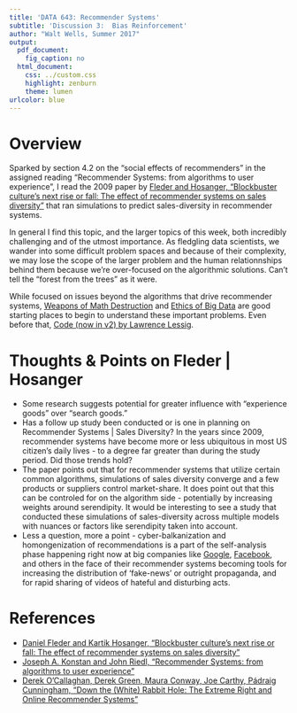 ```yaml
---
title: 'DATA 643: Recommender Systems'
subtitle: 'Discussion 3:  Bias Reinforcement'
author: "Walt Wells, Summer 2017"
output:
  pdf_document: 
    fig_caption: no
  html_document:
    css: ../custom.css
    highlight: zenburn
    theme: lumen
urlcolor: blue
---
```


# Overview

Sparked by section 4.2 on the "social effects of recommenders" in the assigned reading "Recommender Systems: from algorithms to user experience", I read the 2009 paper by [Fleder and Hosanger, "Blockbuster culture’s next rise or fall:  The effect of recommender systems on sales diversity" ](http://digital.mit.edu/wise2006/papers/5A-1_Recommendations%20WISE%20Sep%2008.pdf) that ran simulations to predict sales-diversity in recommender systems.  

In general I find this topic, and the larger topics of this week, both incredibly challenging and of the utmost importance.   As fledgling data scientists, we wander into some difficult problem spaces and because of their complexity, we may lose the scope of the larger problem and the human relationnships behind them because we're over-focused on the algorithmic solutions.   Can't tell the "forest from the trees" as it were.

While focused on issues beyond the algorithms that drive recommender systems, [Weapons of Math Destruction](https://www.amazon.com/Weapons-Math-Destruction-Increases-Inequality/dp/0553418815) and [Ethics of Big Data](https://www.amazon.com/Ethics-Big-Data-Balancing-Innovation/dp/1449311792) are good starting places to begin to understand these important problems.  Even before that, [Code (now in v2) by Lawrence Lessig](http://codev2.cc/).  

# Thoughts & Points on Fleder | Hosanger

* Some research suggests potential for greater influence with "experience goods" over "search goods."
* Has a follow up study been conducted or is one in planning on Recommender Systems | Sales Diversity?   In the years since 2009, recommender systems have become more or less ubiquitous in most US citizen's daily lives - to a degree far greater than during the study period.   Did those trends hold?
* The paper points out that for recommender systems that utilize certain common algorithms, simulations of sales diversity converge and a few products or suppliers control market-share.  It does point out that this can be controled for on the algorithm side - potentially by increasing weights around serendipity.   It would be interesting to see a study that conducted these simulations of sales-diversity across multiple models with nuances or factors like serendipity taken into account.  
* Less a question, more a point - cyber-balkanization and homongenization of recommendations is a part of the self-analysis phase happening right now at big companies like [Google](http://journals.sagepub.com/doi/abs/10.1177/0894439314555329), [Facebook](https://www.nytimes.com/2017/04/25/magazine/can-facebook-fix-its-own-worst-bug.html), and others in the face of their recommender systems becoming tools for increasing the distribution of 'fake-news' or outright propaganda, and for rapid sharing of videos of hateful and disturbing acts.  

# References

* [Daniel Fleder and Kartik Hosanger, "Blockbuster culture’s next rise or fall:  The effect of recommender systems on sales diversity" ](http://digital.mit.edu/wise2006/papers/5A-1_Recommendations%20WISE%20Sep%2008.pdf)
* [Joseph A. Konstan and John Riedl, "Recommender Systems: from algorithms to user experience"](https://link.springer.com/content/pdf/10.1007%2Fs11257-011-9112-x.pdf)
* [Derek O’Callaghan, Derek Green, Maura Conway, Joe Carthy, Pádraig Cunningham, "Down the (White) Rabbit Hole: The Extreme Right and Online Recommender Systems"](https://www.insight-centre.org/sites/default/files/publications/down_the_rabbit_hole_preprint_version.pdf)
